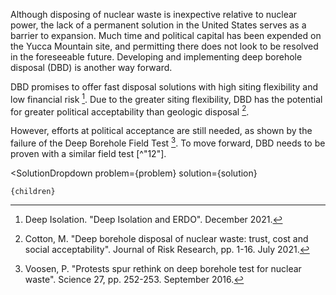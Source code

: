 

Although disposing of nuclear waste is inexpective relative to nuclear power, the lack of a permanent solution in the United States serves as a barrier to expansion. Much time and political capital has been expended on the Yucca Mountain site, and permitting there does not look to be resolved in the foreseeable future. Developing and implementing deep borehole disposal (DBD) is another way forward.

DBD promises to offer fast disposal solutions with high siting flexibility and low financial risk [^"5"]. Due to the greater siting flexibility, DBD has the potential for greater political acceptability than geologic disposal [^"4"].

However, efforts at political acceptance are still needed, as shown by the failure of the Deep Borehole Field Test [^"14"]. To move forward, DBD needs to be proven with a similar field test [^"12"].

[^"4"]: Cotton, M. "Deep borehole disposal of nuclear waste: trust, cost and social acceptability". Journal of Risk Research, pp. 1-16. July 2021.

[^"5"]: Deep Isolation. "Deep Isolation and ERDO". December 2021.

[^"14"]: Voosen, P. "Protests spur rethink on deep borehole test for nuclear waste". Science 27, pp. 252-253. September 2016.

  <SolutionDropdown 
    problem={problem} 
    solution={solution}
  >
    {children}
  </SolutionDropdown>